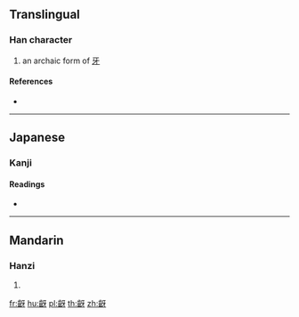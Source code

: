 {{character info/new}}
==Translingual==

===Han character===
{{Han char|rn=211|rad=齒|as=04|sn=19|four=21740|canj=YUMVH}}
# an archaic form of [[牙]]

====References====
* {{Han ref|kx=1532.260|dkj=48599|dj=2071.020|hdz=74789.140|uh=9F56|ud=40790|bh=F3FA|bd=62458}}

----

==Japanese==

===Kanji===
{{ja-kanji|grade=9|rs=齒04}}

====Readings====
* {{ja-readings|on=[[が]] (ga), [[げ]] (ge)
|kun=
}}

----

==Mandarin==

===Hanzi===
{{cmn-hanzi|pin=[[yá]] ([[ya2]])|wg=ya<sup>2</sup>}}

# {{defn|lang=cmn|sort=齒04}}

[[fr:齖]]
[[hu:齖]]
[[pl:齖]]
[[th:齖]]
[[zh:齖]]